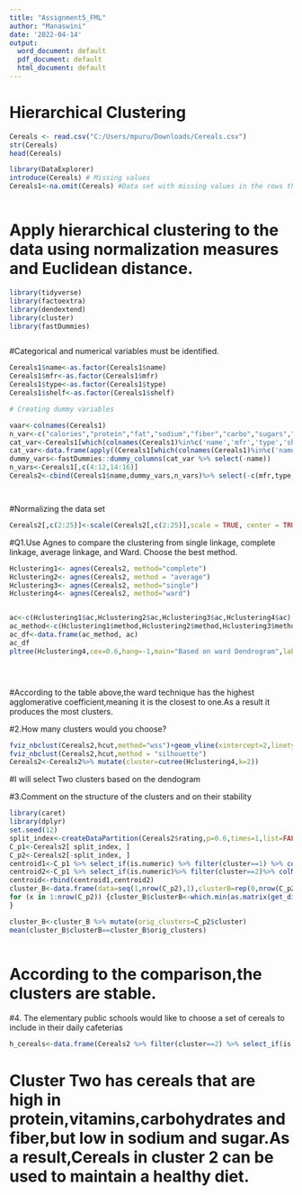---
title: "Assignment5_FML"
author: "Manaswini"
date: '2022-04-14'
output:
  word_document: default
  pdf_document: default
  html_document: default
---
# Hierarchical Clustering


```{r}

Cereals <- read.csv("C:/Users/mpuru/Downloads/Cereals.csv")
str(Cereals)
head(Cereals)

```
```{r}
library(DataExplorer)
introduce(Cereals) # Missing values
Cereals1<-na.omit(Cereals) #Data set with missing values in the rows that have been omitted



```
# Apply hierarchical clustering to the data using normalization measures and Euclidean distance.
```{r}
library(tidyverse)
library(factoextra)
library(dendextend)
library(cluster)
library(fastDummies)



```

#Categorical and numerical variables must be identified.

```{r}
Cereals1$name<-as.factor(Cereals1$name)
Cereals1$mfr<-as.factor(Cereals1$mfr)
Cereals1$type<-as.factor(Cereals1$type)
Cereals1$shelf<-as.factor(Cereals1$shelf)

# Creating dummy variables

vaar<-colnames(Cereals1)
n_var<-c("calories","protein","fat","sodium","fiber","carbo","sugars","potass","vitamins","weight","cups","rating")
cat_var<-Cereals1[which(colnames(Cereals1)%in%c('name','mfr','type','shelf'))]
cat_var<-data.frame(apply((Cereals1[which(colnames(Cereals1)%in%c('name','mfr','type','shelf'))]),2,as.factor))
dummy_vars<-fastDummies::dummy_columns(cat_var %>% select(-name))
n_vars<-Cereals1[,c(4:12,14:16)]
Cereals2<-cbind(Cereals1$name,dummy_vars,n_vars)%>% select(-c(mfr,type,shelf))




```

#Normalizing the data set
```{r}
Cereals2[,c(2:25)]<-scale(Cereals2[,c(2:25)],scale = TRUE, center = TRUE)

```


#Q1.Use Agnes to compare the clustering from single linkage, complete linkage, average linkage, and Ward. Choose the best method.

```{r,fig.height=8, fig.width=14}
Hclustering1<- agnes(Cereals2, method="complete")
Hclustering2<- agnes(Cereals2, method = "average")
Hclustering3<- agnes(Cereals2, method="single")
Hclustering4<- agnes(Cereals2, method="ward")


ac<-c(Hclustering1$ac,Hclustering2$ac,Hclustering3$ac,Hclustering4$ac)
ac_method<-c(Hclustering1$method,Hclustering2$method,Hclustering3$method,Hclustering4$method)
ac_df<-data.frame(ac_method, ac)
ac_df
pltree(Hclustering4,cex=0.6,hang=-1,main="Based on ward Dendrogram",labels=Cereals2$'C_df1$name')





```

#According to the table above,the ward technique has the highest  agglomerative coefficient,meaning it is the closest to one.As a result it produces the most clusters.

#2.How many clusters would you choose?

```{r}
fviz_nbclust(Cereals2,hcut,method="wss")+geom_vline(xintercept=2,linetype=5)
fviz_nbclust(Cereals2,hcut,method = "silhouette")
Cereals2<-Cereals2%>% mutate(cluster=cutree(Hclustering4,k=2))

```
#I will select Two clusters based on the dendogram


#3.Comment on the structure of the clusters and on their stability
```{r}
library(caret)
library(dplyr)
set.seed(12)
split_index<-createDataPartition(Cereals2$rating,p=0.6,times=1,list=FALSE)
C_p1<-Cereals2[ split_index, ]
C_p2<-Cereals2[-split_index, ]
centroid1<-C_p1 %>% select_if(is.numeric) %>% filter(cluster==1) %>% colMeans()
centroid2<-C_p1 %>% select_if(is.numeric)%>% filter(cluster==2)%>% colMeans()
centroid<-rbind(centroid1,centroid2)
cluster_B<-data.frame(data=seq(1,nrow(C_p2),1),clusterB=rep(0,nrow(C_p2)))
for (x in 1:nrow(C_p2)) {cluster_B$clusterB<-which.min(as.matrix(get_dist(as.data.frame(rbind(  centroid[,-25],C_p2[x,c(-1,-26)]))))[3,-3])
}  

cluster_B<-cluster_B %>% mutate(orig_clusters=C_p2$cluster)
mean(cluster_B$clusterB==cluster_B$orig_clusters)



```
# According to the comparison,the clusters are stable.
#4. The elementary public schools would like to choose a set of cereals to include in their daily cafeterias
```{r}

h_cereals<-data.frame(Cereals2 %>% filter(cluster==2) %>% select_if(is.numeric) %>% colMeans())

```

# Cluster Two has cereals that are high in protein,vitamins,carbohydrates and fiber,but low in sodium and sugar.As a result,Cereals in cluster 2 can be used to maintain a healthy diet.




















